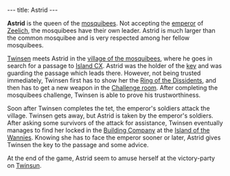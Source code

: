 ---
title: Astrid
---

{{twinsunica import}}{{Infobox Character
 |image=The Queen Astrid.jpg
 |race=Mosquibee
 |gender=Female
 |size=Large
 |age=Adult
 |magical=no
 |lba1=
 |lba2=yes
 |alignment=neutral
 |occupation=Queen of the Mosquibees
 |requires=
 |amount=
 |fam1=
 |fam2=
 |planet=undergas
 |island=Island of the Mosquibees
 |building=Mosquibee Village
}}

'''Astrid''' is the queen of the [[mosquibees]]. Not accepting the [[emperor]] of [[Zeelich]], the mosquibees have their own leader. Astrid is much larger than the common mosquibee and is very respected among her fellow mosquibees.

[[Twinsen]] meets Astrid in the [[village of the mosquibees]], where he goes in search for a passage to [[Island CX]]. Astrid was the holder of the [[Key to the passage which leads to Island CX|key]] and was guarding the passage which leads there. However, not being trusted immediately, Twinsen first has to show her the [[Ring of the Dissidents]], and then has to get a new weapon in the [[Challenge room]]. After completing the mosquibees challenge, Twinsen is able to prove his trustworthiness.

Soon after Twinsen completes the tet, the emperor's soldiers attack the village. Twinsen gets away, but Astrid is taken by the emperor's soldiers. After asking some survivors of the attack for assistance, Twinsen eventually manages to find her locked in the [[Building Company]] at the [[Island of the Wannies]]. Knowing she has to face the emperor sooner or later, Astrid gives Twinsen the key to the passage and some advice.

At the end of the game, Astrid seem to amuse herself at the victory-party on [[Twinsun]].

<!-- remove these category links when they're all automated by categorizers...
[[Category:Mosquibees]]
[[Category:Female characters]]
[[Category:Large characters]]
[[Category:Adult characters]]
[[Category:Mosquibees Island inhabitants]] -->